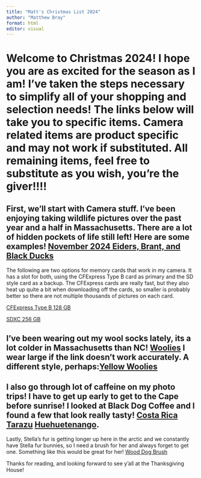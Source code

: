 ```yaml
---
title: "Matt's Christmas List 2024"
author: "Matthew Bray"
format: html
editor: visual
---
```


# Welcome to Christmas 2024! I hope you are as excited for the season as I am! I've taken the steps necessary to simplify all of your shopping and selection needs! The links below will take you to specific items. Camera related items are product specific and may not work if substituted. All remaining items, feel free to substitute as you wish, you're the giver!!!!

## First, we'll start with Camera stuff. I've been enjoying taking wildlife pictures over the past year and a half in Massachusetts. There are a lot of hidden pockets of life still left! Here are some examples! [November 2024 Eiders, Brant, and Black Ducks](https://mattbray.smugmug.com/October-Waterfowl)

The following are two options for memory cards that work in my camera. It has a slot for both, using the CFExpress Type B card as primary and the SD style card as a backup. The CFExpress cards are really fast, but they also heat up quite a bit when downloading off the cards, so smaller is probably better so there are not multiple thousands of pictures on each card.

[CFExpress Type B 128 GB](https://www.bhphotovideo.com/c/product/1551687-REG/sandisk_sdcfe_128g_ancnn_128gb_extreme_pro_cfexpress.html)

[SDXC 256 GB](https://www.bhphotovideo.com/c/product/1617742-REG/sandisk_sdsdxdk_256g_ancin_256gb_extreme_pro_uhs_ii.html)

## I've been wearing out my wool socks lately, its a lot colder in Massachusetts than NC! [Woolies](https://www.smartwool.com/en-us/wool-apparel-and-socks/everyday-socks/everyday-cozy-snowed-in-sweater-crew-socks/SW002186.html?dwvar_SW002186_size=L&dwvar_SW002186_color=A25) I wear large if the link doesn't work accurately. A different style, perhaps:[Yellow Woolies](https://www.smartwool.com/en-us/wool-apparel-and-socks/everyday-socks/everyday-cozy-digi-tick-crew-socks/SW002505.html?dwvar_SW002505_size=L&dwvar_SW002505_color=100)

## I also go through lot of caffeine on my photo trips! I have to get up early to get to the Cape before sunrise! I looked at Black Dog Coffee and I found a few that look really tasty! [Costa Rica Tarazu](https://blackdogcoffee.net/product/tarrazu-fruta-de-oro/) [Huehuetenango](https://blackdogcoffee.net/product/huehuetenango/).

Lastly, Stella's fur is getting longer up here in the arctic and we constantly have Stella fur bunnies, so I need a brush for her and always forget to get one.  Something like this would be great for her!  [Wood Dog Brush](https://www.amazon.com/Clumsypets-Bamboo-Palm-Held-Shower-Massage/dp/B07YJS1FH5?source=ps-sl-shoppingads-lpcontext&ref_=fplfs&psc=1&smid=A2UHEOFEC9Y9HW)

Thanks for reading, and looking forward to see y'all at the Thanksgiving House!
